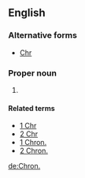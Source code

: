 ==English==

===Alternative forms===
* [[Chr]]

===Proper noun===
{{en-proper noun}}

# {{abbreviation of|Chronicles|lang=en}}

====Related terms====
* [[1 Chr]]
* [[2 Chr]]
* [[1 Chron.]]
* [[2 Chron.]]

[[de:Chron.]]